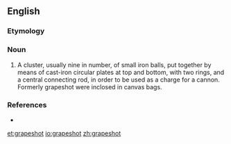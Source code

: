 ==English==

===Etymology===
{{compound|grape|shot}}

===Noun===
{{wikipedia}}
{{en-noun|pl2=grapeshot|-|s}}

# A cluster, usually nine in number, of small iron balls, put together by means of cast-iron circular plates at top and bottom, with two rings, and a central connecting rod, in order to be used as a charge for a cannon. Formerly grapeshot were inclosed in canvas bags.

===References===
*{{R:1913}}

[[et:grapeshot]]
[[io:grapeshot]]
[[zh:grapeshot]]